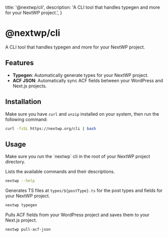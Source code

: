 
  title: '@nextwp/cli',
  description:
    'A CLI tool that handles typegen and more for your NextWP project.',
}

# @nextwp/cli

A CLI tool that handles typegen and more for your NextWP project.

## Features

- **Typegen**: Automatically generate types for your NextWP project.
- **ACF JSON**: Automatically sync ACF fields between your WordPress and Next.js projects.

## Installation

Make sure you have `curl` and `unzip` installed on your system, then run the following command:

<CodeGroup>

```bash
curl -fsSL https://nextwp.org/cli | bash
```

</CodeGroup>

## Usage

<Note>
  Make sure you run the `nextwp` cli in the root of your NextWP project
  directory.
</Note>

Lists the available commands and their descriptions.

```bash
nextwp --help
```

Generates TS files at `types/${postType}.ts` for the post types and fields for your NextWP project.

```bash
nextwp typegen
```

Pulls ACF fields from your WordPress project and saves them to your Next.js project.

```bash
nextwp pull-acf-json
```
